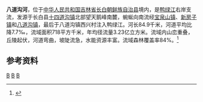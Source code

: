 {{Infobox river
| name               = 八道沟河
| name_native        = 
| image              = 
| image_size         = 
| image_caption      = 
| river_system       = [[鸭绿江|鸭绿江]]流域
| progression        = 
| source1_location   = [[吉林省|吉林省]][[长白朝鲜族自治县|长白朝鲜族自治县]][[十四道沟镇|十四道沟镇]]望天鹅峰南麓
| mouth_location     = 吉林省长白朝鲜族自治县[[八道沟镇_(长白县)|八道沟镇]]西兴村[[鸭绿江|鸭绿江]]
| altitude_difference= 
| basin_size         = 718 km<sup>2</sup>
| basin_countries    = {{PRC}}
| basin_cities       = 
| basin_landmarks    = 
| basin_population   = 
<!---------------------- PHYSIOGNOMY -->
| length             = 84.9 km
| discharge1_location= 
| discharge1_min     = 
| discharge1_avg     = 
| discharge1_max     = 
<!---------------------- FEATURES -->
| tributaries_left   = 泥粒河、八盆道北沟
| tributaries_right  = 孤山子河、干沟子河
| waterbodies        = 
| waterfalls         = 
| bridges            = 
| ports              = 
| custom_label       = 
| custom_data        = 
| extra              = 
}}
'''八道沟河'''，位于[[中华人民共和国|中华人民共和国]][[吉林省|吉林省]][[长白朝鲜族自治县|长白朝鲜族自治县]]境内，是[[鸭绿江|鸭绿江]]右岸支流，发源于长白县[[十四道沟镇|十四道沟镇]]北部望天鹅峰南麓，蜿蜒向南流经[[宝泉山镇|宝泉山镇]]、[[新房子镇|新房子镇]]和[[八道沟镇_(长白县)|八道沟镇]]，最后于八道沟镇西兴村注入鸭绿江。河长84.9千米，河道平均比降7.7‰，流域面积718平方千米，年均径流量3.23亿立方米。流域内山峦重叠，丘陵起伏，河道弯曲，坡陡流急，水能资源丰富。流域森林覆盖率84%。<ref name="中国河湖大典">{{cite book zh |author=《[[中国河湖大典|中国河湖大典]]》编纂委员会 |title=《中国河湖大典·黑龙江、辽河卷》 |format=M |edition=1 |location=北京 |publisher=中国水利水电出版社 |date=2014年4月 |pages=312页 |id= ISBN 978-7-5170-1950-3}}</ref>

== 参考资料 ==
{{reflist}}
[[Category:鸭绿江|B]]
[[Category:吉林河流|B]]
[[Category:长白朝鲜族自治县|B]]
